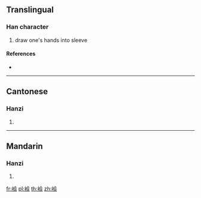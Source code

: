 {{character info/new}}
{{also|裣}}
==Translingual==

===Han character===
{{Han char|rn=145|rad=衣|as=13|sn=19|four=38286|canj=LOMO}}

# draw one's hands into sleeve

====References====
* {{Han ref|kx=1125.300|dkj=34642|dj=1593.010|hdz=53118.060|uh=895D|ud=35165|bh=F2F0|bd=62192}}

----

==Cantonese==

===Hanzi===
{{yue-hanzi|jyut=|y=lim6|sim=裣}}

# {{defn|lang=yue|sort=衣13}}

----

==Mandarin==

===Hanzi===
{{cmn-hanzi|sim=裣|pin=[[liàn]] ([[lian4]])|wg=lien<sup>4</sup>}}

# {{defn|lang=cmn|sort=衣13}}

[[fr:襝]]
[[pl:襝]]
[[th:襝]]
[[zh:襝]]